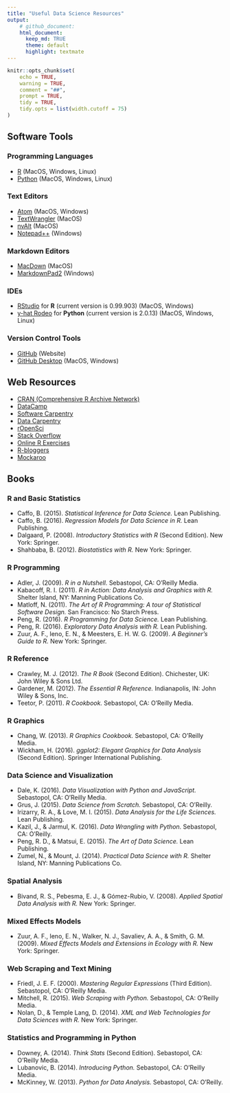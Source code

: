 ```yaml
---
title: "Useful Data Science Resources"
output:
    # github_document:
    html_document:
      keep_md: TRUE
      theme: default
      highlight: textmate
---
```


```r
knitr::opts_chunk$set(
	echo = TRUE,
	warning = TRUE,
	comment = "##",
	prompt = TRUE,
	tidy = TRUE,
	tidy.opts = list(width.cutoff = 75)
)
```

## <a name="software-tools"></a>Software Tools

### <a name="programming-languages"></a>Programming Languages
- [R](https://cran.r-project.org/) (MacOS, Windows, Linux)
- [Python](https://www.python.org/) (MacOS, Windows, Linux)

### <a name="text-editors"></a>Text Editors
- [Atom](https://atom.io/) (MacOS, Windows)
- [TextWrangler](http://www.barebones.com/products/textwrangler/download.html) (MacOS)
- [nvAlt](http://brettterpstra.com/projects/nvalt/) (MacOS)
- [Notepad++](https://notepad-plus-plus.org/) (Windows)

### <a name="markdown-editors"></a>Markdown Editors
- [MacDown](http://macdown.uranusjr.com/) (MacOS)
- [MarkdownPad2](http://markdownpad.com/) (Windows)

### <a name="ides"></a>IDEs
- [RStudio](https://www.rstudio.com/) for **R** (current version is 0.99.903) (MacOS, Windows)
- [y-hat Rodeo](https://www.yhat.com/products/rodeo) for **Python** (current version is 2.0.13) (MacOS, Windows, Linux)

### <a name="version-control"></a>Version Control Tools
- [GitHub](https://github.com/) (Website)
- [GitHub Desktop](https://desktop.github.com/) (MacOS, Windows)

## <a name="web-resources"></a>Web Resources
- [CRAN (Comprehensive R Archive Network)](https://cran.r-project.org/)
- [DataCamp](https://www.datacamp.com)
- [Software Carpentry](http://software-carpentry.org/)
- [Data Carpentry](http://www.datacarpentry.org/)
- [rOpenSci](https://ropensci.org/)
- [Stack Overflow](http://stackoverflow.com/)
- [Online R Exercises](http://r-exercises.com/start-here-to-learn-r/)
- [R-bloggers](https://www.r-bloggers.com/)
- [Mockaroo](https://mockaroo.com/)

## <a name="books"></a>Books

### <a name="r-and-basic-statistics"></a>R and Basic Statistics
* Caffo, B. (2015). *Statistical Inference for Data Science.* Lean Publishing.
* Caffo, B. (2016). *Regression Models for Data Science in R.* Lean Publishing.
* Dalgaard, P. (2008). *Introductory Statistics with R* (Second Edition). New York: Springer.
* Shahbaba, B. (2012). *Biostatistics with R.* New York: Springer.

### <a name="r-programming"></a>R Programming
* Adler, J. (2009). *R in a Nutshell.* Sebastopol, CA: O’Reilly Media.
* Kabacoff, R. I. (2011). *R in Action: Data Analysis and Graphics with R.* Shelter Island, NY: Manning Publications Co.
* Matloff, N. (2011). *The Art of R Programming: A tour of Statistical Software Design.* San Francisco: No Starch Press.
* Peng, R. (2016). *R Programming for Data Science.* Lean Publishing.
* Peng, R. (2016). *Exploratory Data Analysis with R.* Lean Publishing.
* Zuur, A. F., Ieno, E. N., & Meesters, E. H. W. G. (2009). *A Beginner’s Guide to R.* New York: Springer.

### <a name="r-reference"></a>R Reference
* Crawley, M. J. (2012). *The R Book* (Second Edition). Chichester, UK: John Wiley & Sons Ltd.
* Gardener, M. (2012). *The Essential R Reference.* Indianapolis, IN: John Wiley & Sons, Inc.
* Teetor, P. (2011). *R Cookbook.* Sebastopol, CA: O’Reilly Media.

### <a name="r-graphics"></a>R Graphics
* Chang, W. (2013). *R Graphics Cookbook.* Sebastopol, CA: O’Reilly Media.
* Wickham, H. (2016). *ggplot2: Elegant Graphics for Data Analysis* (Second Edition). Springer International Publishing.

### <a name="data-science"></a>Data Science and Visualization
* Dale, K. (2016). *Data Visualization with Python and JavaScript.* Sebastopol, CA: O’Reilly Media.
* Grus, J. (2015). *Data Science from Scratch.* Sebastopol, CA: O’Reilly.
* Irizarry, R. A., & Love, M. I. (2015). *Data Analysis for the Life Sciences.* Lean Publishing.
* Kazil, J., & Jarmul, K. (2016). *Data Wrangling with Python.* Sebastopol, CA: O’Reilly.
* Peng, R. D., & Matsui, E. (2015). *The Art of Data Science.* Lean Publishing.
* Zumel, N., & Mount, J. (2014). *Practical Data Science with R.* Shelter Island, NY: Manning Publications Co.

### <a name="spatial-analysis"></a>Spatial Analysis
* Bivand, R. S., Pebesma, E. J., & Gómez-Rubio, V. (2008). *Applied Spatial Data Analysis with R.* New York: Springer.

### <a name="mixed-effects-modeling"></a>Mixed Effects Models
* Zuur, A. F., Ieno, E. N., Walker, N. J., Savaliev, A. A., & Smith, G. M. (2009). *Mixed Effects Models and Extensions in Ecology with R.* New York: Springer.

### <a name="web-scraping"></a>Web Scraping and Text Mining
* Friedl, J. E. F. (2000). *Mastering Regular Expressions* (Third Edition). Sebastopol, CA: O’Reilly Media.
* Mitchell, R. (2015). *Web Scraping with Python.* Sebastopol, CA: O’Reilly Media.
* Nolan, D., & Temple Lang, D. (2014). *XML and Web Technologies for Data Sciences with R.* New York: Springer.

### <a name="stats-and-python"></a>Statistics and Programming in Python
* Downey, A. (2014). *Think Stats* (Second Edition). Sebastopol, CA: O’Reilly Media.
* Lubanovic, B. (2014). *Introducing Python.* Sebastopol, CA: O’Reilly Media.
* McKinney, W. (2013). *Python for Data Analysis.* Sebastopol, CA: O’Reilly.
